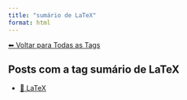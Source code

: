 ```yaml
---
title: "sumário de LaTeX"
format: html
---
```


[⬅ Voltar para Todas as Tags](../tags.qmd)

## Posts com a tag **sumário de LaTeX**

- [📐 LaTeX](/posts/programacao/latex/index.html)
